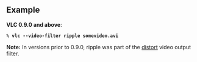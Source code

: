 {{Module|name=ripple|type=Video filter|first_version=0.9.0|description=ripple video filter}}

== Example ==
'''VLC 0.9.0 and above''':
 % '''vlc --video-filter ripple somevideo.avi'''

'''Note:''' In versions prior to 0.9.0, ripple was part of the [[Documentation:Modules/distort|distort]] video output filter.

{{Documentation footer}}